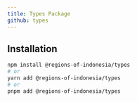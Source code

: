 ```yaml
---
title: Types Package
github: types
---
```



<NPMPackageBadges name="types" />

## Installation

```bash
npm install @regions-of-indonesia/types
# or
yarn add @regions-of-indonesia/types
# or
pnpm add @regions-of-indonesia/types
```
